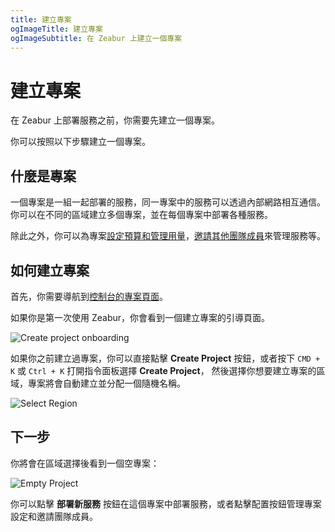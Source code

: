 ```yaml
---
title: 建立專案
ogImageTitle: 建立專案
ogImageSubtitle: 在 Zeabur 上建立一個專案
---
```


# 建立專案

在 Zeabur 上部署服務之前，你需要先建立一個專案。

你可以按照以下步驟建立一個專案。

## 什麼是專案

一個專案是一組一起部署的服務，同一專案中的服務可以透過內部網路相互通信。
你可以在不同的區域建立多個專案，並在每個專案中部署各種服務。

除此之外，你可以為專案[設定預算和管理用量](../manage/budget)，[邀請其他團隊成員](../manage/invite)來管理服務等。

## 如何建立專案

首先，你需要導航到[控制台的專案頁面](https://dash.zeabur.com/projects)。

如果你是第一次使用 Zeabur，你會看到一個建立專案的引導頁面。

![Create project onboarding](/deploy/create-project/onboarding.png)

如果你之前建立過專案，你可以直接點擊 **Create Project** 按鈕，或者按下 `CMD + K` 或 `Ctrl + K` 打開指令面板選擇 **Create Project**，
然後選擇你想要建立專案的區域，專案將會自動建立並分配一個隨機名稱。

![Select Region](/deploy/create-project/select-region.png)

## 下一步

你將會在區域選擇後看到一個空專案：

![Empty Project](/deploy/create-project/empty-project.png)

你可以點擊 **部署新服務** 按鈕在這個專案中部署服務，或者點擊配置按鈕管理專案設定和邀請團隊成員。